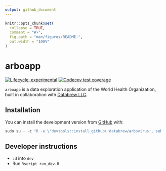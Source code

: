```yaml
---
output: github_document
---
```


<!-- README.md is generated from README.Rmd. Please edit that file -->

```r
knitr::opts_chunk$set(
  collapse = TRUE,
  comment = "#>",
  fig.path = "man/figures/README-",
  out.width = "100%"
)
```

# arboapp

<!-- badges: start -->
[![Lifecycle: experimental](https://img.shields.io/badge/lifecycle-experimental-orange.svg)](https://lifecycle.r-lib.org/articles/stages.html#experimental)
[![Codecov test coverage](https://codecov.io/gh/databrew/arbovirus/branch/main/graph/badge.svg)](https://codecov.io/gh/databrew/arbovirus?branch=main)
<!-- badges: end -->

`arboapp` is a data exploration application of the World Health Organization, built in collaboration with [Databrew LLC](https://databrew.cc).

## Installation

You can install the development version from [GitHub](https://github.com/) with:

``` r
sudo su - -c "R -e \"devtools::install_github('databrew/arbovirus', subdir = 'arboapp')\"";
```
## Developer instructions

- `cd` into `dev`  
- Run `Rscript run_dev.R`  

